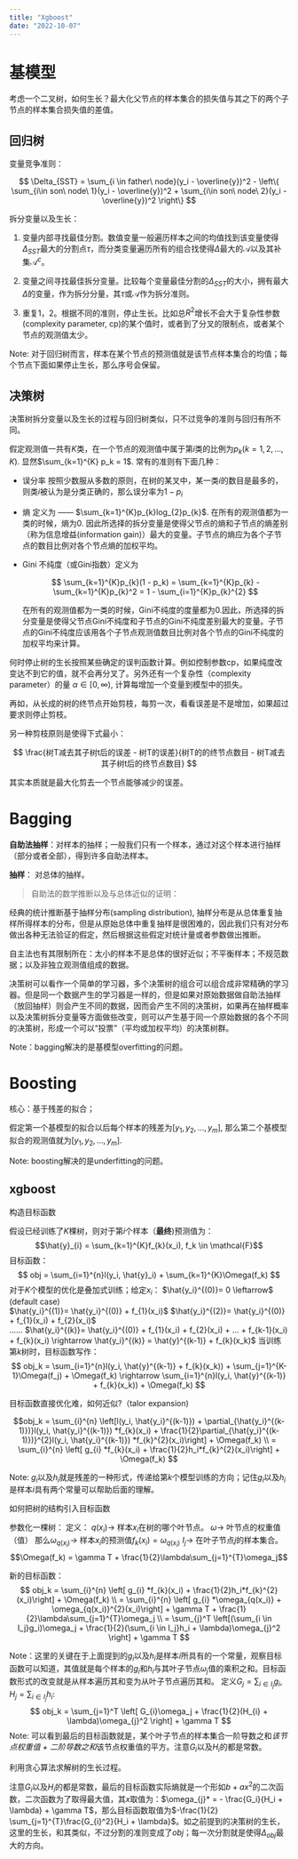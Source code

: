 ```yaml
---
title: "Xgboost"
date: "2022-10-07"
---
```


# 基模型

考虑一个二叉树，如何生长？最大化父节点的样本集合的损失值与其之下的两个子节点的样本集合损失值的差值。

## 回归树

变量竞争准则：

$$
\Delta_{SST} = \sum_{i \in father\ node}(y_i - \overline{y})^2 - \left\{ \sum_{i\in son\ node\ 1}(y_i - \overline{y})^2 + \sum_{i\in son\ node\ 2}(y_i - \overline{y})^2 \right\}
$$

拆分变量以及生长：

1. 变量内部寻找最佳分割。数值变量一般遍历样本之间的均值找到该变量使得$\Delta_{SST}$最大的分割点$\tau$，而分类变量遍历所有的组合找使得$\Delta$最大的$\mathcal{A}$以及其补集$\mathcal{A}^c$。

2. 变量之间寻找最佳拆分变量。比较每个变量最佳分割的$\Delta_{SST}$的大小，拥有最大$\Delta$的变量，作为拆分分量，其$\tau$或$\mathcal{A}$作为拆分准则。

3. 重复1，2。根据不同的准则，停止生长。比如总$R^2$增长不会大于复杂性参数(complexity parameter, cp)的某个值时，或者到了分叉的限制点，或者某个节点的观测值太少。

Note: 对于回归树而言，样本在某个节点的预测值就是该节点样本集合的均值；每个节点下面如果停止生长，那么序号会保留。

## 决策树

决策树拆分变量以及生长的过程与回归树类似，只不过竞争的准则与回归有所不同。

假定观测值一共有$K$类，在一个节点的观测值中属于第$i$类的比例为$p_k(k = 1, 2, ..., K)$. 显然$\sum_{k=1}^{K} p_k = 1$. 常有的准则有下面几种：

- 误分率 按照少数服从多数的原则，在树的某叉中，某一类$i$的数目是最多的，则类$i$被认为是分类正确的，那么误分率为$1 - p_i$
  
- 熵 定义为 ——  $\sum_{k=1}^{K}p_{k}log_{2}p_{k}$. 在所有的观测值都为一类的时候，熵为0. 因此所选择的拆分变量是使得父节点的熵和子节点的熵差别（称为信息增益(information gain)）最大的变量。子节点的熵应为各个子节点的数目比例对各个节点熵的加权平均。
  
- Gini 不纯度（或Gini指数）定义为

  $$
  \sum_{k=1}^{K}p_{k}(1 -  p_k) = \sum_{k=1}^{K}p_{k} - \sum_{k=1}^{K}p_{k}^2 = 1 - \sum_{i=1}^{K}p_{k}^{2}
  $$

  在所有的观测值都为一类的时候，Gini不纯度的度量都为0.因此，所选择的拆分变量是使得父节点Gini不纯度和子节点的Gini不纯度差别最大的变量。子节点的Gini不纯度应该用各个子节点观测值数目比例对各个节点的Gini不纯度的加权平均来计算。

何时停止树的生长按照某些确定的误判函数计算。例如控制参数cp，如果纯度改变达不到它的值，就不会再分叉了。另外还有一个复杂性（complexity parameter）的量 $\alpha \in [0, \infty)$, 计算每增加一个变量到模型中的损失。

再如，从长成的树的终节点开始剪枝，每剪一次，看看误差是不是增加，如果超过要求则停止剪枝。

另一种剪枝原则是使得下式最小：

$$
\frac{树T减去其子树t后的误差 - 树T的误差}{树T的的终节点数目 - 树T减去其子树t后的终节点数目}
$$

其实本质就是最大化剪去一个节点能够减少的误差。


# Bagging

**自助法抽样**：对样本的抽样；一般我们只有一个样本，通过对这个样本进行抽样（部分或者全部），得到许多自助法样本。

**抽样**： 对总体的抽样。

> 自助法的数学推断以及与总体近似的证明：

经典的统计推断基于抽样分布(sampling distribution), 抽样分布是从总体重复抽样所得样本的分布，但是从原始总体中重复抽样是很困难的，因此我们只有对分布做出各种无法验证的假定，然后根据这些假定对统计量或者参数做出推断。

自主法也有其限制所在：太小的样本不是总体的很好近似；不平衡样本；不规范数据；以及非独立观测值组成的数据。

决策树可以看作一个简单的学习器，多个决策树的组合可以组合成非常精确的学习器。但是同一个数据产生的学习器是一样的，但是如果对原始数据做自助法抽样（放回抽样）则会产生不同的数据，因而会产生不同的决策树，如果再在抽样概率以及决策树拆分变量等方面做些改变，则可以产生基于同一个原始数据的各个不同的决策树，形成一个可以“投票”（平均或加权平均）的决策树群。

Note：bagging解决的是基模型overfitting的问题。

# Boosting

核心：基于残差的拟合；

假定第一个基模型的拟合以后每个样本的残差为$[y_1, y_2, ..., y_m]$, 那么第二个基模型拟合的观测值就为$[y_1, y_2, ..., y_m]$.

Note: boosting解决的是underfitting的问题。

## xgboost  

构造目标函数

假设已经训练了$K$棵树，则对于第$i$个样本（**最终**)预测值为：
$$\hat{y}_{i} = \sum_{k=1}^{K}f_{k}(x_i), f_k \in \mathcal{F}$$
目标函数：
$$
 obj = \sum_{i=1}^{n}l(y_i, \hat{y}_i) + \sum_{k=1}^{K}\Omega(f_k)
$$
对于$K$个模型的优化是叠加式训练；给定$x_i$：
$\hat{y_i}^{(0)}= 0 \leftarrow$ (default case)  
$\hat{y_i}^{(1)}= \hat{y_i}^{(0)} + f_{1}(x_i)$
$\hat{y_i}^{(2)}= \hat{y_i}^{(0)} + f_{1}(x_i) + f_{2}(x_i)$  
......
$\hat{y_i}^{(k)}= \hat{y_i}^{(0)} + f_{1}(x_i) + f_{2}(x_i) + ... + f_{k-1}(x_i) + f_{k}(x_i) \rightarrow \hat{y_i}^{(k)} = \hat{y}^{(k-1)} + f_{k}(x_k)$ 
当训练第$k$树时，目标函数写作：
$$
obj_k = \sum_{i=1}^{n}l(y_i, \hat{y}^{(k-1)} + f_{k}(x_k)) + \sum_{j=1}^{K-1}\Omega(f_j) + \Omega(f_k) \rightarrow  \sum_{i=1}^{n}l(y_i, \hat{y}^{(k-1)} + f_{k}(x_k)) +  \Omega(f_k)
$$

目标函数直接优化难，如何近似?（talor expansion)

$$obj_k = \sum_{i}^{n} \left[l(y_i, \hat{y_i}^{(k-1)}) + \partial_{\hat{y_i}^{(k-1)})}l(y_i, \hat{y_i}^{(k-1)}) *f_{k}(x_i) + \frac{1}{2}\partial_{\hat{y_i}^{(k-1)})}^{2}l(y_i, \hat{y_i}^{(k-1)}) *f_{k}^{2}(x_i)\right] + \Omega(f_k)  \\
= \sum_{i}^{n} \left[ g_{i} *f_{k}(x_i) + \frac{1}{2}h_i*f_{k}^{2}(x_i)\right] + \Omega(f_k)
$$

Note: $g_i$以及$h_i$就是残差的一种形式，传递给第$k$个模型训练的方向；记住$g_i$以及$h_i$是样本$i$具有两个常量可以帮助后面的理解。

如何把树的结构引入目标函数

参数化一棵树：
定义：
$q(x_i) \rightarrow$ 样本$x_i$在树的哪个叶节点。
$\omega \rightarrow$ 叶节点的权重值（值）
那么$\omega_{q(x_i)} \rightarrow$ 样本$x_i$的预测值$f_k(x_i) = \omega_{q(x_i)}$
$I_j \rightarrow$ 在叶子节点$j$的样本集合。
$$\Omega(f_k) = \gamma T + \frac{1}{2}\lambda\sum_{j=1}^{T}\omega_j$$

新的目标函数：
$$
  obj_k = \sum_{i}^{n} \left[ g_{i} *f_{k}(x_i) + \frac{1}{2}h_i*f_{k}^{2}(x_i)\right] + \Omega(f_k) \\ = \sum_{i}^{n} \left[ g_{i} *\omega_{q(x_i)} + \omega_{q(x_i)}^{2}(x_i)\right] + \gamma T + \frac{1}{2}\lambda\sum_{j=1}^{T}\omega_j \\ = \sum_{j}^T \left[(\sum_{i \in I_j}g_i)\omega_j + \frac{1}{2}(\sum_{i \in I_j}h_i + \lambda)\omega_{j}^2 \right] + \gamma T
$$

Note：这里的关键在于上面提到的$g_i$以及$h_i$是样本$i$所具有的一个常量，观察目标函数可以知道，其值就是每个样本的$g_i$和$h_i$与其叶子节点$\omega_j$值的乘积之和。目标函数形式的改变就是从样本遍历其和变为从叶子节点遍历其和。
定义$G_j = \sum_{i \in I_j}g_{i}$, $H_j = \sum_{i \in I_j}h_{i}$:
$$
obj_k = \sum_{j=1}^T \left[ G_{i}\omega_j + \frac{1}{2}(H_{i} + \lambda)\omega_{j}^2 \right] + \gamma T
$$
Note: 可以看到最后的目标函数就是，某个叶子节点的样本集合一阶导数之和*该节点权重值 + 二阶导数之和*该节点权重值的平方。注意$G_i$以及$H_i$的都是常数。

利用贪心算法求解树的生长过程。

注意$G_i$以及$H_i$的都是常数，最后的目标函数实际熵就是一个形如$b + ax^2$的二次函数，二次函数为了取得最大值，其$x$取值为：$\omega_{j}* = - \frac{G_i}{H_i + \lambda} + \gamma T$，那么目标函数取值为$-\frac{1}{2} \sum_{j=1}^{T}\frac{G_{i}^2}{H_i + \lambda}$。如之前提到的决策树的生长，这里的生长，和其类似，不过分割的准则变成了$obj$；每一次分割就是使得$\Delta_{obj}$最大的方向。
